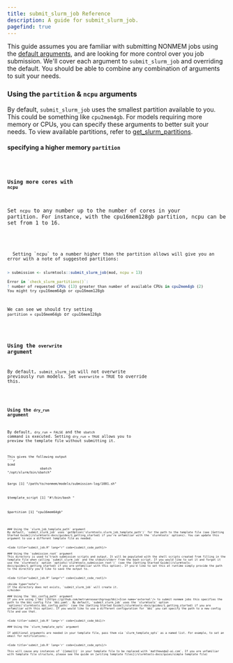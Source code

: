 ```yaml
---
title: submit_slurm_job Reference
description: A guide for submit_slurm_job.
pagefind: true
---
```



This guide assumes you are familiar with submitting NONMEM jobs using the [default arguments](/slurmtools-docs/guides/submit_slurm_job), and are looking for more control over you job submission. We'll cover each argument to `submit_slurm_job` and overriding the default. You should be able to combine any combination of arguments to suit your needs.

### Using the `partition` & `ncpu` arguments
By default, `submit_slurm_job` uses the smallest partition available to you. This could be something like `cpu2mem4gb`. For models requiring more memory or CPUs, you can specify these arguments to better suit your needs. To view available partitions, refer to [get_slurm_partitions](/slurmtools-docs/guides/get_slurm_partitions).

#### specifying a higher memory `partition`


<Code title="submit_job.R" lang="r" code={submit_code_part} />

#### Using more cores with `ncpu`
Set `ncpu` to any number up to the number of cores in your partition. For instance, with the cpu16mem128gb partition, ncpu can be set from 1 to 16.


<Code title="submit_job.R" lang="r" code={submit_code_ncpu} />

<Aside type="caution">
  Setting `ncpu` to a number higher than the partition allows will give you an error with a note of suggested partitions:

  ```r
  > submission <- slurmtools::submit_slurm_job(mod, ncpu = 13)

  Error in `check_slurm_partitions()`:
  ! number of requested CPUs (13) greater than number of available CPUs in cpu2mem4gb (2)
  You might try cpu16mem64gb or cpu16mem128gb
  ```
  We can see we should try setting `partition = cpu16mem64gb` or `cpu16mem128gb`
</Aside>

### Using the `overwrite` argument
By default, `submit_slurm_job` will not overwrite previously run models. Set `overwrite = TRUE` to override this.


<Code title="submit_job.R" lang="r" code={submit_code} />

### Using the `dry_run` argument
By default, `dry_run = FALSE` and the `sbatch` command is executed. Setting `dry_run = TRUE` allows you to preview the template file without submitting it.


<Code title="submit_job.R" lang="r" code={submit_code_dry} />
This gives the following output
```r
$cmd
                 sbatch 
"/opt/slurm/bin/sbatch" 

$args
[1] "/path/to/nonmem/models/submission-log/1001.sh"

$template_script
[1] "#!/bin/bash <rest of template omitted>"

$partition
[1] "cpu16mem64gb"
```

### Using the `slurm_job_template_path` argument
By default, `submit_slurm_job` uses `getOption('slurmtools.slurm_job_template_path')` for the path to the template file (see [Getting Started Guide](/slurmtools-docs/guides/1_getting_started) if you're unfamiliar with the `slurmtools` options). You can update this argument to use a different template file as needed.


<Code title="submit_job.R" lang="r" code={submit_code_path}/>

### Using the `submission_root` argument
This directory is used to track submission scripts and output. It will be populated with the shell scripts created from filling in the template file when calling `submit_slurm_job` and the stdout/stderr from the bash script. If you would like to set it and forget it use the `slurmtools` option `options('slurmtools.submission_root')` (see the [Getting Started Guide](/slurmtools-docs/guides/1_getting_started) if you are unfamiliar with this option). If you'd like to set this at runtime simply provide the path to the directory you'd like to save the output to. 


<Code title="submit_job.R" lang="r" code={submit_code_root}/>

<Aside type="note">
If the directory does not exists, `submit_slurm_job` will create it.
</Aside>

### Using the `bbi_config_path` argument
If you are using [`bbi`](https://github.com/metrumresearchgroup/bbi)<Icon name='external'/> to submit nonmem jobs this specifies the path to the bbi config file `bbi.yaml`. By default, `submit_slurm_job` uses the `slurmtools` option `options('slurmtools.bbi_config_path)` (see the [Getting Started Guide](/slurmtools-docs/guides/1_getting_started) if you are unfamiliar with this option). If you would like to use a different configuration for `bbi` you can specify the path to a new config file and use that.


<Code title='submit_job.R' lang='r' code={submit_code_bbi}/>

### Using the `slurm_template_opts` argument

If additional arguments are needed in your template file, pass them via `slurm_template_opts` as a named list. For example, to set an email for notifications:.


<Code title='submit_job.R' lang='r' code={submit_code_opts}/>

This will cause any instances of `{{email}}` in your template file to be replaced with `matthews@a2-ai.com`. If you are unfamiliar with template file structure, please see the guide on [writing template files](/slurmtools-docs/guies/simple_template_file)